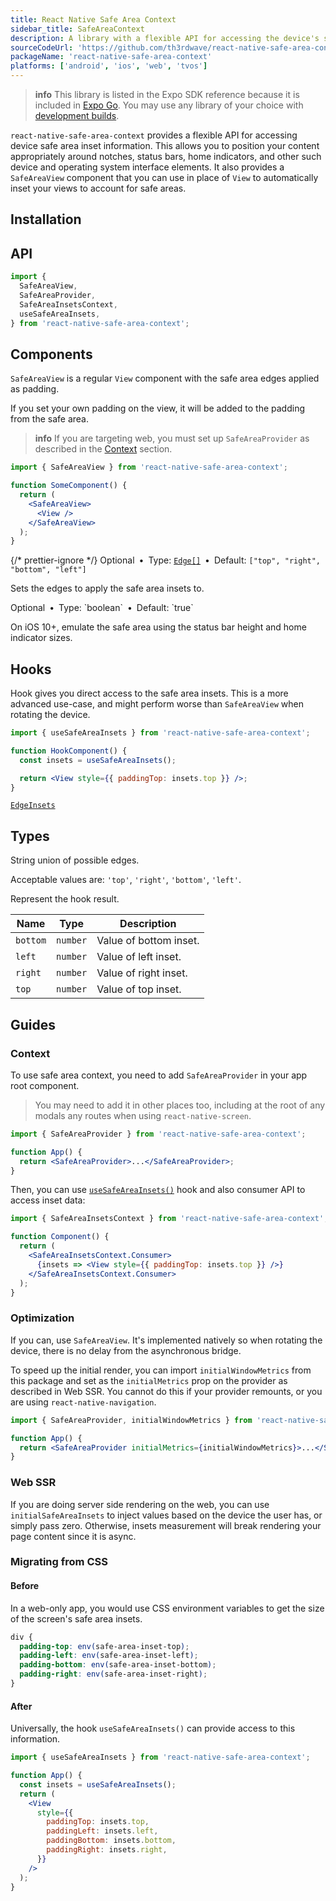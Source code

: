 ```yaml
---
title: React Native Safe Area Context
sidebar_title: SafeAreaContext
description: A library with a flexible API for accessing the device's safe area inset information.
sourceCodeUrl: 'https://github.com/th3rdwave/react-native-safe-area-context'
packageName: 'react-native-safe-area-context'
platforms: ['android', 'ios', 'web', 'tvos']
---
```




> **info** This library is listed in the Expo SDK reference because it is included in [Expo Go](https://expo.dev/go). You may use any library of your choice with [development builds](/develop/development-builds/introduction/).

`react-native-safe-area-context` provides a flexible API for accessing device safe area inset information. This allows you to position your content appropriately around notches, status bars, home indicators, and other such device and operating system interface elements. It also provides a `SafeAreaView` component that you can use in place of `View` to automatically inset your views to account for safe areas.

## Installation

<APIInstallSection href="https://github.com/th3rdwave/react-native-safe-area-context#getting-started" />

## API

```js
import {
  SafeAreaView,
  SafeAreaProvider,
  SafeAreaInsetsContext,
  useSafeAreaInsets,
} from 'react-native-safe-area-context';
```

## Components

<PaddedAPIBox header="SafeAreaView" className="px-4 pt-3">

`SafeAreaView` is a regular `View` component with the safe area edges applied as padding.

If you set your own padding on the view, it will be added to the padding from the safe area.

> **info** If you are targeting web, you must set up `SafeAreaProvider` as described in the [Context](#context) section.

```jsx
import { SafeAreaView } from 'react-native-safe-area-context';

function SomeComponent() {
  return (
    <SafeAreaView>
      <View />
    </SafeAreaView>
  );
}
```

<APIBoxSectionHeader text="SafeAreaView Props" />

<PaddedAPIBox header="edges" headerNestingLevel={4} className="px-4 pt-3">

{/* prettier-ignore */}
<CALLOUT theme="tertiary" className="text-2xs">Optional&ensp;•&ensp;Type: [`Edge[]`](#edge)&ensp;•&ensp;Default: `["top", "right", "bottom", "left"]`</CALLOUT>
<br />

Sets the edges to apply the safe area insets to.

</PaddedAPIBox>

<PaddedAPIBox header="emulateUnlessSupported" headerNestingLevel={4} className="px-4 pt-3">

<CALLOUT theme="tertiary" className="text-2xs">
  Optional&ensp;•&ensp;Type: `boolean`&ensp;•&ensp;Default: `true`
</CALLOUT>
<br />

On iOS 10+, emulate the safe area using the status bar height and home indicator sizes.

</PaddedAPIBox>
</PaddedAPIBox>

## Hooks

<PaddedAPIBox header="useSafeAreaInsets()" className="px-4 pt-3">

Hook gives you direct access to the safe area insets. This is a more advanced use-case, and might perform worse than `SafeAreaView` when rotating the device.

<APIBoxSectionHeader text="Example" />

```jsx
import { useSafeAreaInsets } from 'react-native-safe-area-context';

function HookComponent() {
  const insets = useSafeAreaInsets();

  return <View style={{ paddingTop: insets.top }} />;
}
```

<APIBoxSectionHeader text="Returns" />

<CornerDownRightIcon className="icon-sm mr-2 inline-block align-middle text-icon-secondary" /> [`EdgeInsets`](#edgeinsets)

</PaddedAPIBox>

## Types

<PaddedAPIBox header="Edge" className="px-4 pt-3">

String union of possible edges.

Acceptable values are: `'top'`, `'right'`, `'bottom'`, `'left'`.

</PaddedAPIBox>

<PaddedAPIBox header="EdgeInsets" className="px-4 pt-3">

Represent the hook result.

<APIBoxSectionHeader text="EdgeInsets Properties" />

| Name     | Type     | Description            |
| -------- | -------- | ---------------------- |
| `bottom` | `number` | Value of bottom inset. |
| `left`   | `number` | Value of left inset.   |
| `right`  | `number` | Value of right inset.  |
| `top`    | `number` | Value of top inset.    |

</PaddedAPIBox>

## Guides

### Context

To use safe area context, you need to add `SafeAreaProvider` in your app root component.

> You may need to add it in other places too, including at the root of any modals any routes when using `react-native-screen`.

```jsx
import { SafeAreaProvider } from 'react-native-safe-area-context';

function App() {
  return <SafeAreaProvider>...</SafeAreaProvider>;
}
```

Then, you can use [`useSafeAreaInsets()`](#usesafeareainsets) hook and also consumer API to access inset data:

```jsx
import { SafeAreaInsetsContext } from 'react-native-safe-area-context';

function Component() {
  return (
    <SafeAreaInsetsContext.Consumer>
      {insets => <View style={{ paddingTop: insets.top }} />}
    </SafeAreaInsetsContext.Consumer>
  );
}
```

### Optimization

If you can, use `SafeAreaView`. It's implemented natively so when rotating the device, there is no delay from the asynchronous bridge.

To speed up the initial render, you can import `initialWindowMetrics` from this package and set as the `initialMetrics` prop on the provider as described in Web SSR. You cannot do this if your provider remounts, or you are using `react-native-navigation`.

```jsx
import { SafeAreaProvider, initialWindowMetrics } from 'react-native-safe-area-context';

function App() {
  return <SafeAreaProvider initialMetrics={initialWindowMetrics}>...</SafeAreaProvider>;
}
```

### Web SSR

If you are doing server side rendering on the web, you can use `initialSafeAreaInsets` to inject values based on the device the user has, or simply pass zero. Otherwise, insets measurement will break rendering your page content since it is async.

### Migrating from CSS

#### Before

In a web-only app, you would use CSS environment variables to get the size of the screen's safe area insets.

```css styles.css
div {
  padding-top: env(safe-area-inset-top);
  padding-left: env(safe-area-inset-left);
  padding-bottom: env(safe-area-inset-bottom);
  padding-right: env(safe-area-inset-right);
}
```

#### After

Universally, the hook `useSafeAreaInsets()` can provide access to this information.

```jsx App.js
import { useSafeAreaInsets } from 'react-native-safe-area-context';

function App() {
  const insets = useSafeAreaInsets();
  return (
    <View
      style={{
        paddingTop: insets.top,
        paddingLeft: insets.left,
        paddingBottom: insets.bottom,
        paddingRight: insets.right,
      }}
    />
  );
}
```
